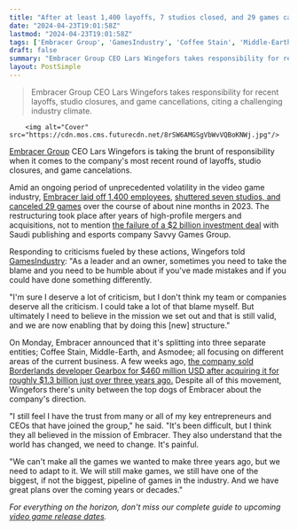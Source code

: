 ```yaml
---
title: "After at least 1,400 layoffs, 7 studios closed, and 29 games canceled, Embracer CEO admits 'I deserve a lot of criticism'"
date: "2024-04-23T19:01:58Z"
lastmod: "2024-04-23T19:01:58Z"
tags: ['Embracer Group', 'GamesIndustry', 'Coffee Stain', 'Middle-Earth', 'Asmodee', 'Gearbox', 'Borderlands']
draft: false
summary: "Embracer Group CEO Lars Wingefors takes responsibility for recent layoffs, studio closures, and game cancellations, citing a challenging industry climate."
layout: PostSimple
---
```

> Embracer Group CEO Lars Wingefors takes responsibility for recent layoffs, studio closures, and game cancellations, citing a challenging industry climate.


        <img alt="Cover" src="https://cdn.mos.cms.futurecdn.net/8rSW6AMGSgVbWvVQBoKNWj.jpg"/>
        
[Embracer Group](https://www.gamesradar.com/uk/tag/embracer-group/) CEO Lars Wingefors is taking the brunt of responsibility when it comes to the company's most recent round of layoffs, studio closures, and game cancelations.

Amid an ongoing period of unprecedented volatility in the video game industry, [Embracer laid off 1,400 employees](https://www.gamesradar.com/months-after-declaring-tomb-raider-unaffected-by-layoffs-tomb-raider-dev-hit-with-wave-of-layoffs/), [shuttered seven studios, and canceled 29 games](https://www.gamesradar.com/embracer-group-quietly-cancelled-29-unannounced-games-and-shut-7-studios-within-six-months-last-year/) over the course of about nine months in 2023. The restructuring took place after years of high-profile mergers and acquisitions, not to mention [the failure of a $2 billion investment deal](https://www.gamesradar.com/games/future-lord-of-the-rings-games-are-set-to-get-their-own-dedicated-publisher-following-parent-company-embracers-mass-studio-closure-amid-dollar2-billion-investment-collapse/) with Saudi publishing and esports company Savvy Games Group.

Responding to criticisms fueled by these actions, Wingefors told [GamesIndustry](https://www.gamesindustry.biz/embracer-ceo-lars-wingefors-im-sure-i-deserve-a-lot-of-criticism): "As a leader and an owner, sometimes you need to take the blame and you need to be humble about if you've made mistakes and if you could have done something differently.

"I'm sure I deserve a lot of criticism, but I don't think my team or companies deserve all the criticism. I could take a lot of that blame myself. But ultimately I need to believe in the mission we set out and that is still valid, and we are now enabling that by doing this [new] structure."

On Monday, Embracer announced that it's splitting into three separate entities; Coffee Stain, Middle-Earth, and Asmodee; all focusing on different areas of the current business. A few weeks ago, [the company sold Borderlands developer Gearbox for $460 million USD after acquiring it for roughly $1.3 billion just over three years ago.](https://www.gamesradar.com/embracer-sells-borderlands-studio-gearbox-for-dollar460-million-after-acquiring-it-for-dollar13-billion-just-3-years-ago/) Despite all of this movement, Wingefors there's unity between the top dogs of Embracer about the company's direction.

"I still feel I have the trust from many or all of my key entrepreneurs and CEOs that have joined the group," he said. "It's been difficult, but I think they all believed in the mission of Embracer. They also understand that the world has changed, we need to change. It's painful. 

"We can't make all the games we wanted to make three years ago, but we need to adapt to it. We will still make games, we still have one of the biggest, if not the biggest, pipeline of games in the industry. And we have great plans over the coming years or decades."

*For everything on the horizon, don't miss our complete guide to upcoming *[<em>video game release dates</em>](https://www.gamesradar.com/video-game-release-dates/)*.*
        